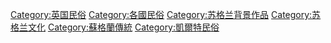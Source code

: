 [[Category:英国民俗|Category:英国民俗]]
[[Category:各國民俗|Category:各國民俗]]
[[Category:苏格兰背景作品|Category:苏格兰背景作品]]
[[Category:苏格兰文化|Category:苏格兰文化]]
[[Category:蘇格蘭傳統|Category:蘇格蘭傳統]]
[[Category:凱爾特民俗|Category:凱爾特民俗]]